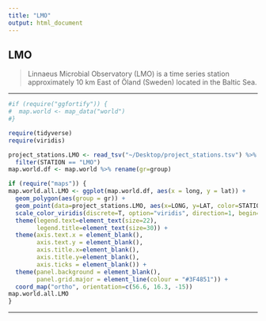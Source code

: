 ```yaml
---
title: "LMO"
output: html_document
---
```


## **LMO**

> Linnaeus Microbial Observatory (LMO) is a time series station approximately 10 km East of Öland (Sweden) located in the Baltic Sea. 

---

```r
#if (require("ggfortify")) {
#  map.world <- map_data("world")
#}
```

```r
require(tidyverse)
require(viridis)
```

```r
project_stations.LMO <- read_tsv("~/Desktop/project_stations.tsv") %>%
  filter(STATION == "LMO")
map.world.df <- map.world %>% rename(gr=group)
```

```r
if (require("maps")) {
map.world.all.LMO <- ggplot(map.world.df, aes(x = long, y = lat)) +
  geom_polygon(aes(group = gr)) +
  geom_point(data=project_stations.LMO, aes(x=LONG, y=LAT, color=STATION), size=15) +
  scale_color_viridis(discrete=T, option="viridis", direction=1, begin=1 , end=1, name="Project") +
  theme(legend.text=element_text(size=22),
        legend.title=element_text(size=30)) +
  theme(axis.text.x = element_blank(),
        axis.text.y = element_blank(),
        axis.title.x=element_blank(),
        axis.title.y=element_blank(),
        axis.ticks = element_blank()) +
  theme(panel.background = element_blank(),
        panel.grid.major = element_line(colour = "#3F4851")) +
  coord_map("ortho", orientation=c(56.6, 16.3, -15))
map.world.all.LMO
}
```

---
